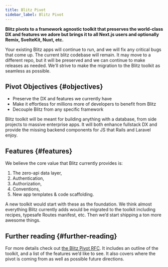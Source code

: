 ```yaml
---
title: Blitz Pivot
sidebar_label: Blitz Pivot
---
```


**Blitz pivots to a framework agnostic toolkit that preserves the
world-class DX and features we adore but brings it to all Next.js users
and optionally Remix, SvelteKit, Nuxt, etc.**

Your existing Blitz apps will continue to run, and we will fix any
critical bugs that come up. The current blitz codebase will remain. It may
move to a different repo, but it will be preserved and we can continue to
make releases as needed. We'll strive to make the migration to the Blitz
toolkit as seamless as possible.

## Pivot Objectives {#objectives}

- Preserve the DX and features we currently have
- Make it effortless for millions more of developers to benefit from Blitz
- Decouple Blitz from any specific framework

Blitz toolkit will be meant for building anything with a database, from
side projects to massive enterprise apps. It will both enhance fullstack
DX and provide the missing backend components for JS that Rails and
Laravel enjoy.

## Features {#features}

We believe the core value that Blitz currently provides is:

1. The zero-api data layer,
2. Authentication,
3. Authorization,
4. Conventions,
5. New app templates & code scaffolding.

A new toolkit would start with these as the foundation. We think almost
everything Blitz currently adds would be migrated to the toolkit including
recipes, typesafe Routes manifest, etc. Then we’d start shipping a ton
more awesome things.

## Further reading {#further-reading}

For more details check out
[the Blitz Pivot RFC](https://github.com/blitz-js/blitz/discussions/3075).
It includes an outline of the toolkit, and a list of the features we’d
like to see. It also covers where the pivot is coming from as well as
possible future directions.
